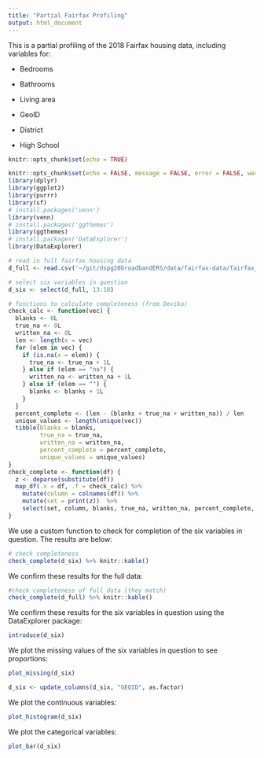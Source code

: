 ```yaml
---
title: "Partial Fairfax Profiling"
output: html_document
---
```


This is a partial profiling of the 2018 Fairfax housing data, including variables for:

- Bedrooms

- Bathrooms

- Living area

- GeoID

- District

- High School

```r
knitr::opts_chunk$set(echo = TRUE)
```

```r
knitr::opts_chunk$set(echo = FALSE, message = FALSE, error = FALSE, warning = FALSE)
library(dplyr)
library(ggplot2)
library(purrr)
library(sf)  
# install.packages('venn')
library(venn)
# install.packages('ggthemes')
library(ggthemes)
# install.packages('DataExplorer')
library(DataExplorer)
```



```r
# read in full fairfax housing data
d_full <- read.csv('~/git/dspg20broadbandERS/data/fairfax-data/fairfax_housing_2018_geo.csv')
```

```r
# select six variables in question
d_six <- select(d_full, 13:18)
```


```r
# functions to calculate completeness (from Devika)
check_calc <- function(vec) {
  blanks <- 0L
  true_na <- 0L
  written_na <- 0L
  len <- length(x = vec)
  for (elem in vec) {
    if (is.na(x = elem)) {
      true_na <- true_na + 1L
    } else if (elem == "na") {
      written_na <- written_na + 1L
    } else if (elem == "") {
      blanks <- blanks + 1L
    }
  }
  percent_complete <- (len - (blanks + true_na + written_na)) / len
  unique_values <- length(unique(vec))
  tibble(blanks = blanks,
         true_na = true_na,
         written_na = written_na,
         percent_complete = percent_complete,
         unique_values = unique_values)
}
check_complete <- function(df) {
  z <- deparse(substitute(df))
  map_df(.x = df, .f = check_calc) %>%
    mutate(column = colnames(df)) %>%
    mutate(set = print(z))  %>%
    select(set, column, blanks, true_na, written_na, percent_complete, unique_values)
}
```


We use a custom function to check for completion of the six variables in question. The results are below:

```r
# check completeness
check_complete(d_six) %>% knitr::kable()
```


We confirm these results for the full data:

```r
#check completeness of full data (they match)
check_complete(d_full) %>% knitr::kable()
```


We confirm these results for the six variables in question using the DataExplorer package:

```r
introduce(d_six)
```

We plot the missing values of the six variables in question to see proportions:

```r
plot_missing(d_six)
```


```r
d_six <- update_columns(d_six, "GEOID", as.factor)
```

We plot the continuous variables:

```r
plot_histogram(d_six)
```

We plot the categorical variables:

```r
plot_bar(d_six)
```

